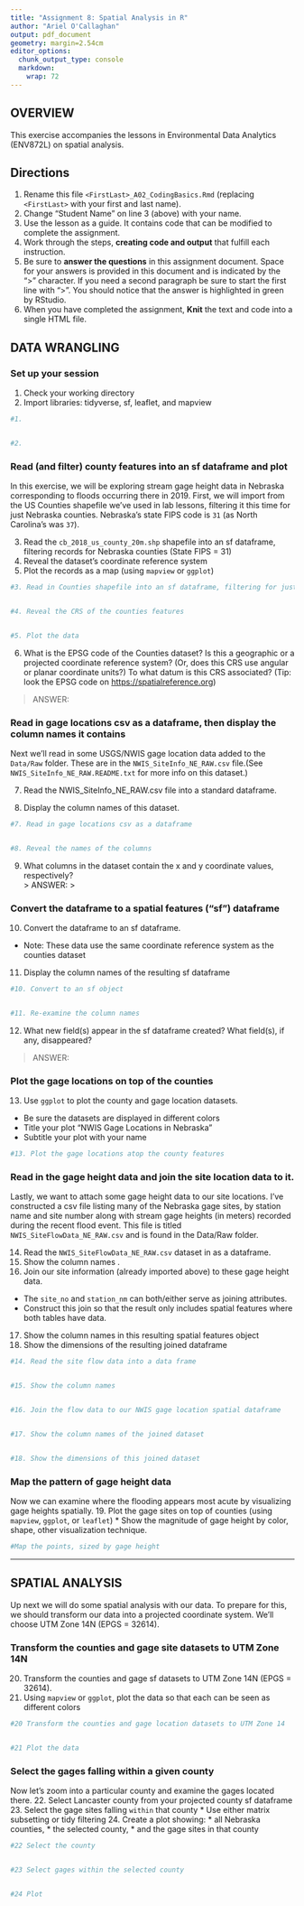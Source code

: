 ```yaml
---
title: "Assignment 8: Spatial Analysis in R"
author: "Ariel O'Callaghan"
output: pdf_document
geometry: margin=2.54cm
editor_options: 
  chunk_output_type: console
  markdown: 
    wrap: 72
---
```


## OVERVIEW

This exercise accompanies the lessons in Environmental Data Analytics (ENV872L) on spatial analysis.

## Directions
1. Rename this file `<FirstLast>_A02_CodingBasics.Rmd` (replacing `<FirstLast>` with your first and last name).
2. Change "Student Name" on line 3 (above) with your name.
3. Use the lesson as a guide. It contains code that can be modified to complete the assignment.
4. Work through the steps, **creating code and output** that fulfill each instruction.
5. Be sure to **answer the questions** in this assignment document. Space for your answers is provided in this document and is indicated by the ">" character. If you need a second paragraph be sure to start the first line with ">". You should notice that the answer is highlighted in green by RStudio.
5. When you have completed the assignment, **Knit** the text and code into a single HTML file.


## DATA WRANGLING

### Set up your session

1. Check your working directory
2. Import libraries: tidyverse, sf, leaflet, and mapview

```r
#1.


#2. 


```

### Read (and filter) county features into an sf dataframe and plot

In this exercise, we will be exploring stream gage height data in Nebraska corresponding to floods occurring there in 2019. First, we will import from the US Counties shapefile we've used in lab lessons, filtering it this time for just Nebraska counties. Nebraska's state FIPS code is `31` (as North Carolina's was `37`).

3. Read the `cb_2018_us_county_20m.shp` shapefile into an sf dataframe, filtering records for Nebraska counties (State FIPS = 31)
4. Reveal the dataset's coordinate reference system
5. Plot the records as a map (using `mapview` or `ggplot`)

```r
#3. Read in Counties shapefile into an sf dataframe, filtering for just NE counties


#4. Reveal the CRS of the counties features


#5. Plot the data

```

6. What is the EPSG code of the Counties dataset? Is this a geographic or a projected coordinate reference system? (Or, does this CRS use angular or planar coordinate units?) To what datum is this CRS associated? (Tip: look the EPSG code on <https://spatialreference.org>) 

> ANSWER: 
> 


### Read in gage locations csv as a dataframe, then display the column names it contains

Next we'll read in some USGS/NWIS gage location data added to the `Data/Raw` folder. These are in the `NWIS_SiteInfo_NE_RAW.csv` file.(See `NWIS_SiteInfo_NE_RAW.README.txt` for more info on this dataset.)

7. Read the NWIS_SiteInfo_NE_RAW.csv file into a standard dataframe.

8. Display the column names of this dataset.

```r
#7. Read in gage locations csv as a dataframe


#8. Reveal the names of the columns


```

9. What columns in the dataset contain the x and y coordinate values, respectively?  
> ANSWER:
> 


### Convert the dataframe to a spatial features ("sf") dataframe

10. Convert the dataframe to an sf dataframe.
 * Note: These data use the same coordinate reference system as the counties dataset

11. Display the column names of the resulting sf dataframe

```r
#10. Convert to an sf object


#11. Re-examine the column names


```

12. What new field(s) appear in the sf dataframe created? What field(s), if any, disappeared?

>ANSWER: 
>


### Plot the gage locations on top of the counties

13. Use `ggplot` to plot the county and gage location datasets.
 * Be sure the datasets are displayed in different colors
 * Title your plot "NWIS Gage Locations in Nebraska"
 * Subtitle your plot with your name

```r
#13. Plot the gage locations atop the county features


```


### Read in the gage height data and join the site location data to it.

Lastly, we want to attach some gage height data to our site locations. I've constructed a csv file listing many of the Nebraska gage sites, by station name and site number along with stream gage heights (in meters) recorded during the recent flood event. This file is titled `NWIS_SiteFlowData_NE_RAW.csv` and is found in the Data/Raw folder.

14. Read the `NWIS_SiteFlowData_NE_RAW.csv` dataset in as a dataframe.
15. Show the column names .
16. Join our site information (already imported above) to these gage height data.
 * The `site_no` and `station_nm` can both/either serve as joining attributes.
 * Construct this join so that the result only includes spatial features where both tables have data.
17. Show the column names in this resulting spatial features object
18. Show the dimensions of the resulting joined dataframe

```r
#14. Read the site flow data into a data frame


#15. Show the column names


#16. Join the flow data to our NWIS gage location spatial dataframe


#17. Show the column names of the joined dataset


#18. Show the dimensions of this joined dataset


```

### Map the pattern of gage height data

Now we can examine where the flooding appears most acute by visualizing gage heights spatially.
19. Plot the gage sites on top of counties (using `mapview`, `ggplot`, or `leaflet`) 
 * Show the magnitude of gage height by color, shape, other visualization technique.

```r
#Map the points, sized by gage height


```

---

## SPATIAL ANALYSIS

Up next we will do some spatial analysis with our data. To prepare for this, we should transform our data into a projected coordinate system. We'll choose UTM Zone 14N (EPGS = 32614).


### Transform the counties and gage site datasets to UTM Zone 14N

20. Transform the counties and gage sf datasets to UTM Zone 14N (EPGS = 32614).
21. Using `mapview` or `ggplot`, plot the data so that each can be seen as different colors

```r
#20 Transform the counties and gage location datasets to UTM Zone 14


#21 Plot the data


```


### Select the gages falling within a given county

Now let's zoom into a particular county and examine the gages located there. 
22. Select Lancaster county from your projected county sf dataframe 
23. Select the gage sites falling `within` that county
 * Use either matrix subsetting or tidy filtering 
24. Create a plot showing:
 * all Nebraska counties,
 * the selected county, 
 * and the gage sites in that county

```r
#22 Select the county


#23 Select gages within the selected county


#24 Plot



```
